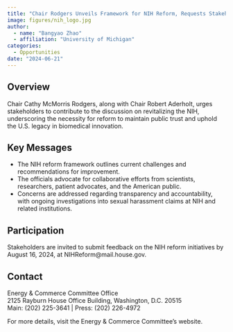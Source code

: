 ```yaml
---
title: "Chair Rodgers Unveils Framework for NIH Reform, Requests Stakeholder Input"
image: figures/nih_logo.jpg
author:
  - name: "Bangyao Zhao"
  - affiliation: "University of Michigan"
categories:
  - Opportunities
date: "2024-06-21"
---
```


## Overview
Chair Cathy McMorris Rodgers, along with Chair Robert Aderholt, urges stakeholders to contribute to the discussion on revitalizing the NIH, underscoring the necessity for reform to maintain public trust and uphold the U.S. legacy in biomedical innovation.

## Key Messages
- The NIH reform framework outlines current challenges and recommendations for improvement.
- The officials advocate for collaborative efforts from scientists, researchers, patient advocates, and the American public.
- Concerns are addressed regarding transparency and accountability, with ongoing investigations into sexual harassment claims at NIH and related institutions.

## Participation
Stakeholders are invited to submit feedback on the NIH reform initiatives by August 16, 2024, at NIHReform@mail.house.gov.

## Contact
Energy & Commerce Committee Office  
2125 Rayburn House Office Building, Washington, D.C. 20515  
Main: (202) 225-3641 | Press: (202) 226-4972

For more details, visit the Energy & Commerce Committee's website.
